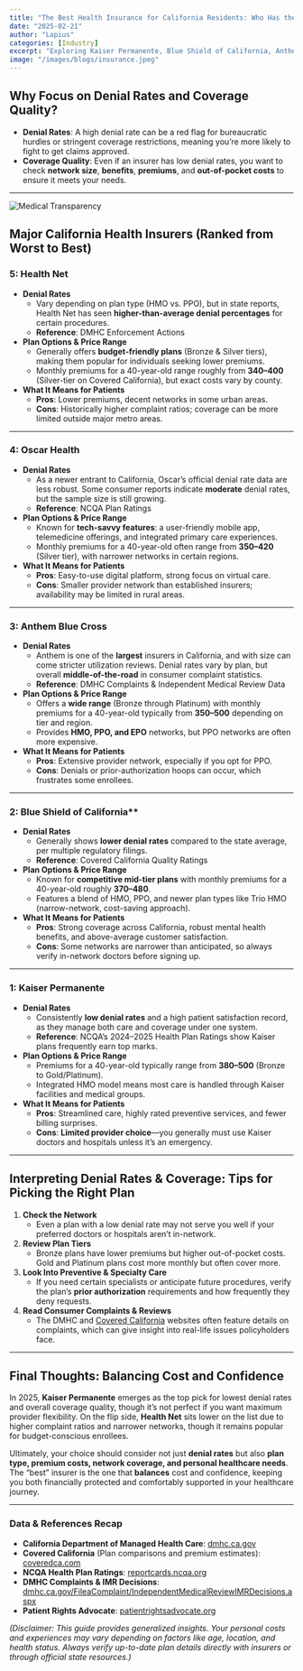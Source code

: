 ```yaml
---
title: "The Best Health Insurance for California Residents: Who Has the Lowest Denial Rates?"
date: "2025-02-21"
author: "Lapius"
categories: [Industry] 
excerpt: "Exploring Kaiser Permanente, Blue Shield of California, Anthem Blue Cross, Oscar Health, and Health Net."
image: "/images/blogs/insurance.jpeg"
--- 
```


## Why Focus on Denial Rates and Coverage Quality?

- **Denial Rates**: A high denial rate can be a red flag for bureaucratic hurdles or stringent coverage restrictions, meaning you’re more likely to fight to get claims approved.
- **Coverage Quality**: Even if an insurer has low denial rates, you want to check **network size**, **benefits**, **premiums**, and **out-of-pocket costs** to ensure it meets your needs.

---

<img src="/images/blogs/insurance.jpeg" alt="Medical Transparency" className="mx-auto my-4 rounded-lg  max-w-[400px]" />

## Major California Health Insurers (Ranked from Worst to Best)

### 5: Health Net

- **Denial Rates**
    - Vary depending on plan type (HMO vs. PPO), but in state reports, Health Net has seen **higher-than-average denial percentages** for certain procedures.
    - **Reference**: DMHC Enforcement Actions
- **Plan Options & Price Range**
    - Generally offers **budget-friendly plans** (Bronze & Silver tiers), making them popular for individuals seeking lower premiums.
    - Monthly premiums for a 40-year-old range roughly from **$340–$400** (Silver-tier on Covered California), but exact costs vary by county.
- **What It Means for Patients**
    - **Pros**: Lower premiums, decent networks in some urban areas.
    - **Cons**: Historically higher complaint ratios; coverage can be more limited outside major metro areas.

---

### 4: Oscar Health

- **Denial Rates**
    - As a newer entrant to California, Oscar’s official denial rate data are less robust. Some consumer reports indicate **moderate** denial rates, but the sample size is still growing.
    - **Reference**: NCQA Plan Ratings
- **Plan Options & Price Range**
    - Known for **tech-savvy features**: a user-friendly mobile app, telemedicine offerings, and integrated primary care experiences.
    - Monthly premiums for a 40-year-old often range from **$350–$420** (Silver tier), with narrower networks in certain regions.
- **What It Means for Patients**
    - **Pros**: Easy-to-use digital platform, strong focus on virtual care.
    - **Cons**: Smaller provider network than established insurers; availability may be limited in rural areas.

---

### 3: Anthem Blue Cross

- **Denial Rates**
    - Anthem is one of the **largest** insurers in California, and with size can come stricter utilization reviews. Denial rates vary by plan, but overall **middle-of-the-road** in consumer complaint statistics.
    - **Reference**: DMHC Complaints & Independent Medical Review Data
- **Plan Options & Price Range**
    - Offers a **wide range** (Bronze through Platinum) with monthly premiums for a 40-year-old typically from **$350–$500** depending on tier and region.
    - Provides **HMO, PPO, and EPO** networks, but PPO networks are often more expensive.
- **What It Means for Patients**
    - **Pros**: Extensive provider network, especially if you opt for PPO.
    - **Cons**: Denials or prior-authorization hoops can occur, which frustrates some enrollees.

---

### 2: Blue Shield of California**

- **Denial Rates**
    - Generally shows **lower denial rates** compared to the state average, per multiple regulatory filings.
    - **Reference**: Covered California Quality Ratings
- **Plan Options & Price Range**
    - Known for **competitive mid-tier plans** with monthly premiums for a 40-year-old roughly **$370–$480**.
    - Features a blend of HMO, PPO, and newer plan types like Trio HMO (narrow-network, cost-saving approach).
- **What It Means for Patients**
    - **Pros**: Strong coverage across California, robust mental health benefits, and above-average customer satisfaction.
    - **Cons**: Some networks are narrower than anticipated, so always verify in-network doctors before signing up.

---

### 1: Kaiser Permanente

- **Denial Rates**
    - Consistently **low denial rates** and a high patient satisfaction record, as they manage both care and coverage under one system.
    - **Reference**: NCQA’s 2024–2025 Health Plan Ratings show Kaiser plans frequently earn top marks.
- **Plan Options & Price Range**
    - Premiums for a 40-year-old typically range from **$380–$500** (Bronze to Gold/Platinum).
    - Integrated HMO model means most care is handled through Kaiser facilities and medical groups.
- **What It Means for Patients**
    - **Pros**: Streamlined care, highly rated preventive services, and fewer billing surprises.
    - **Cons**: **Limited provider choice**—you generally must use Kaiser doctors and hospitals unless it’s an emergency.

---

## Interpreting Denial Rates & Coverage: Tips for Picking the Right Plan

1. **Check the Network**
    - Even a plan with a low denial rate may not serve you well if your preferred doctors or hospitals aren’t in-network.
2. **Review Plan Tiers**
    - Bronze plans have lower premiums but higher out-of-pocket costs. Gold and Platinum plans cost more monthly but often cover more.
3. **Look Into Preventive & Specialty Care**
    - If you need certain specialists or anticipate future procedures, verify the plan’s **prior authorization** requirements and how frequently they deny requests.
4. **Read Consumer Complaints & Reviews**
    - The DMHC and [Covered California](https://www.coveredca.com/) websites often feature details on complaints, which can give insight into real-life issues policyholders face.

---

## Final Thoughts: Balancing Cost and Confidence

In 2025, **Kaiser Permanente** emerges as the top pick for lowest denial rates and overall coverage quality, though it’s not perfect if you want maximum provider flexibility. On the flip side, **Health Net** sits lower on the list due to higher complaint ratios and narrower networks, though it remains popular for budget-conscious enrollees.

Ultimately, your choice should consider not just **denial rates** but also **plan type, premium costs, network coverage, and personal healthcare needs**. The “best” insurer is the one that **balances** cost and confidence, keeping you both financially protected and comfortably supported in your healthcare journey.

---

### Data & References Recap

- **California Department of Managed Health Care**: [dmhc.ca.gov](https://www.dmhc.ca.gov/)
- **Covered California** (Plan comparisons and premium estimates): [coveredca.com](https://www.coveredca.com/)
- **NCQA Health Plan Ratings**: [reportcards.ncqa.org](https://reportcards.ncqa.org)
- **DMHC Complaints & IMR Decisions**: [dmhc.ca.gov/FileaComplaint/IndependentMedicalReviewIMRDecisions.aspx](https://dmhc.ca.gov/FileaComplaint/IndependentMedicalReviewIMRDecisions.aspx)
- **Patient Rights Advocate**: [patientrightsadvocate.org](https://www.patientrightsadvocate.org/)

*(Disclaimer: This guide provides generalized insights. Your personal costs and experiences may vary depending on factors like age, location, and health status. Always verify up-to-date plan details directly with insurers or through official state resources.)*